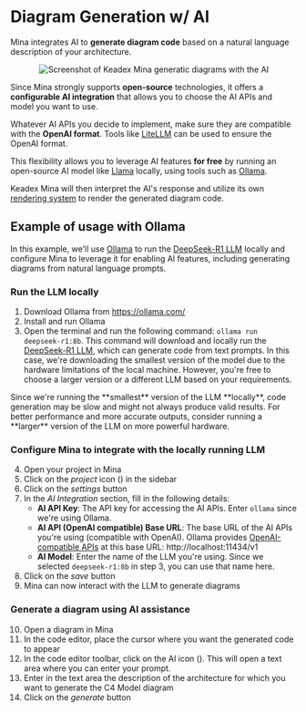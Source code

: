 

# Diagram Generation w/ AI

Mina integrates AI to **generate diagram code** based on a natural language description of your architecture.

<p align="center">
  <Image
    src={aiScreenshot}
    alt="Screenshot of Keadex Mina generatic diagrams with the AI"
    width={500}
    className="my-7"
  />
</p>

Since Mina strongly supports **open-source** technologies, it offers a **configurable AI integration** that allows you to choose the AI APIs and model you want to use.

Whatever AI APIs you decide to implement, make sure they are compatible with the **OpenAI format**. Tools like [LiteLLM](https://github.com/BerriAI/litellm) can be used to ensure the OpenAI format.

This flexibility allows you to leverage AI features **for free** by running an open-source AI model like [Llama](https://llama.meta.com/) locally, using tools such as [Ollama](https://ollama.com/).

Keadex Mina will then interpret the AI's response and utilize its own [rendering system](/docs/mina/architecture/rendering-system) to render the generated diagram code.

## Example of usage with Ollama

In this example, we'll use [Ollama](https://ollama.com/) to run the [DeepSeek-R1 LLM](https://github.com/deepseek-ai/DeepSeek-R1) locally and configure Mina to leverage it for enabling AI features, including generating diagrams from natural language prompts.

### Run the LLM locally

1. Download Ollama from https://ollama.com/
2. Install and run Ollama
3. Open the terminal and run the following command: `ollama run deepseek-r1:8b`. This command will download and locally run the [DeepSeek-R1 LLM](https://github.com/deepseek-ai/DeepSeek-R1), which can generate code from text prompts. In this case, we're downloading the smallest version of the model due to the hardware limitations of the local machine. However, you're free to choose a larger version or a different LLM based on your requirements.

<Callout type="warning" emoji="⚠️">
  Since we're running the **smallest** version of the LLM **locally**, code
  generation may be slow and might not always produce valid results. For better
  performance and more accurate outputs, consider running a **larger** version
  of the LLM on more powerful hardware.
</Callout>

### Configure Mina to integrate with the locally running LLM

4. Open your project in Mina
5. Click on the _project_ icon (<FontAwesomeIcon icon={faKeadexMina} className="inline w-4 mx-2" />) in the sidebar
6. Click on the _settings_ button
7. In the _AI Integration_ section, fill in the following details:
   - **AI API Key**: The API key for accessing the AI APIs. Enter `ollama` since we're using Ollama.
   - **AI API (OpenAI compatible) Base URL**: The base URL of the AI APIs you're using (compatible with OpenAI). Ollama provides [OpenAI-compatible APIs](https://ollama.com/blog/openai-compatibility) at this base URL: http://localhost:11434/v1
   - **AI Model**: Enter the name of the LLM you're using. Since we selected `deepseek-r1:8b` in step 3, you can use that name here.
8. Click on the _save_ button
9. Mina can now interact with the LLM to generate diagrams

### Generate a diagram using AI assistance

10. Open a diagram in Mina
11. In the code editor, place the cursor where you want the generated code to appear
12. In the code editor toolbar, click on the AI icon (<FontAwesomeIcon icon={faRobot} className="inline w-4 mx-2" />). This will open a text area where you can enter your prompt.
13. Enter in the text area the description of the architecture for which you want to generate the C4 Model diagram
14. Click on the _generate_ button
